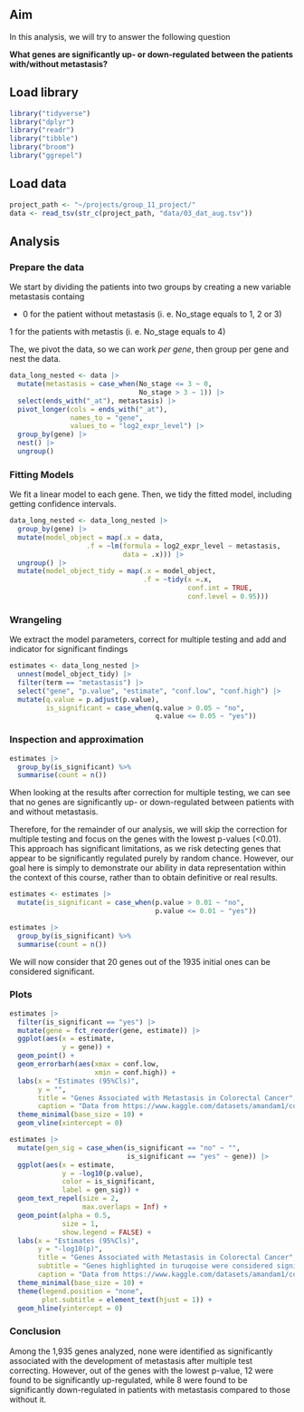 ## Aim

In this analysis, we will try to answer the following question

**What genes are significantly up- or down-regulated between the patients with/without metastasis?**

## Load library

```r
library("tidyverse")
library("dplyr")
library("readr")
library("tibble")
library("broom")
library("ggrepel")
```

## Load data

```r
project_path <- "~/projects/group_11_project/"
data <- read_tsv(str_c(project_path, "data/03_dat_aug.tsv"))
```

## Analysis

### Prepare the data

We start by dividing the patients into two groups by creating a new variable metastasis containg

-   0 for the patient without metastasis (i. e. No_stage equals to 1, 2 or 3)

1 for the patients with metastis (i. e. No_stage equals to 4)

The, we pivot the data, so we can work *per gene*, then group per gene and nest the data.

```r
data_long_nested <- data |>
  mutate(metastasis = case_when(No_stage <= 3 ~ 0,
                                No_stage > 3 ~ 1)) |> 
  select(ends_with("_at"), metastasis) |> 
  pivot_longer(cols = ends_with("_at"), 
               names_to = "gene", 
               values_to = "log2_expr_level") |> 
  group_by(gene) |> 
  nest() |> 
  ungroup()

```

### Fitting Models

We fit a linear model to each gene. Then, we tidy the fitted model, including getting confidence intervals.

```r
data_long_nested <- data_long_nested |> 
  group_by(gene) |> 
  mutate(model_object = map(.x = data,
                   .f = ~lm(formula = log2_expr_level ~ metastasis,
                            data = .x))) |> 
  ungroup() |> 
  mutate(model_object_tidy = map(.x = model_object,
                                 .f = ~tidy(x =.x,
                                            conf.int = TRUE,
                                            conf.level = 0.95)))
```

### Wrangeling

We extract the model parameters, correct for multiple testing and add and indicator for significant findings

```r

estimates <- data_long_nested |> 
  unnest(model_object_tidy) |> 
  filter(term == "metastasis") |> 
  select("gene", "p.value", "estimate", "conf.low", "conf.high") |> 
  mutate(q.value = p.adjust(p.value),
         is_significant = case_when(q.value > 0.05 ~ "no",
                                    q.value <= 0.05 ~ "yes"))
```

### Inspection and approximation

```r
estimates |> 
  group_by(is_significant) %>% 
  summarise(count = n())
```

When looking at the results after correction for multiple testing, we can see that no genes are significantly up- or down-regulated between patients with and without metastasis.

Therefore, for the remainder of our analysis, we will skip the correction for multiple testing and focus on the genes with the lowest p-values (\<0.01). This approach has significant limitations, as we risk detecting genes that appear to be significantly regulated purely by random chance. However, our goal here is simply to demonstrate our ability in data representation within the context of this course, rather than to obtain definitive or real results.

```r
estimates <- estimates |>  
  mutate(is_significant = case_when(p.value > 0.01 ~ "no",
                                    p.value <= 0.01 ~ "yes"))

estimates |> 
  group_by(is_significant) %>% 
  summarise(count = n())
```

We will now consider that 20 genes out of the 1935 initial ones can be considered significant.

### Plots

```r
estimates |> 
  filter(is_significant == "yes") |>
  mutate(gene = fct_reorder(gene, estimate)) |> 
  ggplot(aes(x = estimate,
             y = gene)) +
  geom_point() +
  geom_errorbarh(aes(xmax = conf.low, 
                     xmin = conf.high)) +
  labs(x = "Estimates (95%Cls)",
       y = "",
       title = "Genes Associated with Metastasis in Colorectal Cancer",
       caption = "Data from https://www.kaggle.com/datasets/amandam1/colorectal-cancer-patients/data") +
  theme_minimal(base_size = 10) +
  geom_vline(xintercept = 0)
```

```r
estimates |> 
  mutate(gen_sig = case_when(is_significant == "no" ~ "",
                             is_significant == "yes" ~ gene)) |> 
  ggplot(aes(x = estimate,
             y = -log10(p.value),
             color = is_significant,
             label = gen_sig)) +
  geom_text_repel(size = 2, 
                  max.overlaps = Inf) +
  geom_point(alpha = 0.5, 
             size = 1,
             show.legend = FALSE) +
  labs(x = "Estimates (95%Cls)",
       y = "-log10(p)",
       title = "Genes Associated with Metastasis in Colorectal Cancer",
       subtitle = "Genes highlighted in turuqoise were considered significant (but without multiple testing correction)",
       caption = "Data from https://www.kaggle.com/datasets/amandam1/colorectal-cancer-patients/data") +
  theme_minimal(base_size = 10) +
  theme(legend.position = "none",
        plot.subtitle = element_text(hjust = 1)) +
  geom_hline(yintercept = 0)
```

### Conclusion

Among the 1,935 genes analyzed, none were identified as significantly associated with the development of metastasis after multiple test correcting. However, out of the genes with the lowest p-value, 12 were found to be significantly up-regulated, while 8 were found to be significantly down-regulated in patients with metastasis compared to those without it.
